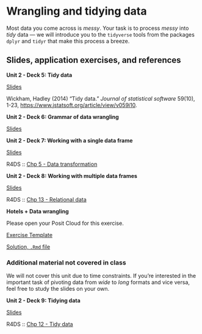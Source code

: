 # Wrangling and tidying data {#wrangling-tidying-data}

Most data you come across is *messy*.
Your task is to process *messy* into *tidy* data --- we will introduce you to the `tidyverse` tools from the packages `dplyr` and `tidyr` that make this process a breeze.

## Slides, application exercises, and references

::: slide-deck
**Unit 2 - Deck 5: Tidy data**

::: slides
[Slides](https://coding-intro.github.io/R_Intro_2024_02/slides/u2-d05-tidy-data/u2-d05-tidy-data.html#1)
:::

::: reading
Wickham, Hadley (2014) "Tidy data." *Journal of statistical software* 59(10), 1-23, <https://www.jstatsoft.org/article/view/v059i10>.
:::
:::

::: slide-deck
**Unit 2 - Deck 6: Grammar of data wrangling**

::: slides
[Slides](https://coding-intro.github.io/R_Intro_2024_02/slides/u2-d06-grammar-wrangle/u2-d06-grammar-wrangle.html#1)
:::
:::

::: slide-deck
**Unit 2 - Deck 7: Working with a single data frame**

::: slides
[Slides](https://coding-intro.github.io/R_Intro_2024_02/slides/u2-d07-single-df/u2-d07-single-df.html#1)
:::

::: reading
R4DS :: [Chp 5 - Data transformation](https://r4ds.had.co.nz/transform.html)
:::
:::

::: slide-deck
**Unit 2 - Deck 8: Working with multiple data frames**

::: slides
[Slides](https://coding-intro.github.io/R_Intro_2024_02/slides/u2-d08-multi-df/u2-d08-multi-df.html#1)
:::

::: reading
R4DS :: [Chp 13 - Relational data](https://r4ds.had.co.nz/relational-data.html)
:::
:::

::: application-exercise
**Hotels + Data wrangling**

Please open your Posit Cloud for this exercise.

::: source
[Exercise Template](https://github.com/coding-intro/R_Intro_2024_02/blob/master/docs/application-exercises/ae-04-hotels-datawrangling/hotels-datawrangling.Rmd)
:::

::: source
[Solution, `.Rmd` file](https://github.com/coding-intro/R_Intro_2024_02/blob/master/docs/application-exercises/ae-04-hotels-datawrangling/hotels-datawrangling-solution.Rmd)
:::
:::

### Additional material not covered in class

We will not cover this unit due to time constraints.
If you're interested in the important task of pivoting data from *wide* to *long* formats and vice versa, feel free to study the slides on your own.

::: slide-deck
**Unit 2 - Deck 9: Tidying data**

::: slides
[Slides](https://coding-intro.github.io/R_Intro_2024_02/slides/u2-d09-tidying/u2-d09-tidying.html#1)
:::

::: reading
R4DS :: [Chp 12 - Tidy data](https://r4ds.had.co.nz/tidy-data.html)
:::
:::
